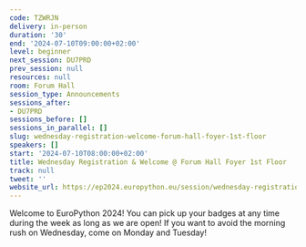 ```yaml
---
code: TZWRJN
delivery: in-person
duration: '30'
end: '2024-07-10T09:00:00+02:00'
level: beginner
next_session: DU7PRD
prev_session: null
resources: null
room: Forum Hall
session_type: Announcements
sessions_after:
- DU7PRD
sessions_before: []
sessions_in_parallel: []
slug: wednesday-registration-welcome-forum-hall-foyer-1st-floor
speakers: []
start: '2024-07-10T08:00:00+02:00'
title: Wednesday Registration & Welcome @ Forum Hall Foyer 1st Floor
track: null
tweet: ''
website_url: https://ep2024.europython.eu/session/wednesday-registration-welcome-forum-hall-foyer-1st-floor
---
```


Welcome to EuroPython 2024! You can pick up your badges at any time during the week as long as we are open! If you want to avoid the morning rush on Wednesday, come on Monday and Tuesday!
